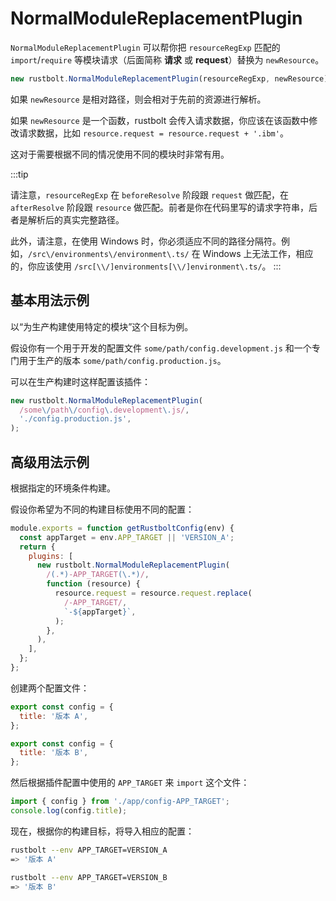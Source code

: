 
<WebpackLicense from="https://webpack.docschina.org/plugins/normal-module-replacement-plugin/" />

# NormalModuleReplacementPlugin

`NormalModuleReplacementPlugin` 可以帮你把 `resourceRegExp` 匹配的 `import`/`require` 等模块请求（后面简称 **请求** 或 **request**）替换为 `newResource`。

```js
new rustbolt.NormalModuleReplacementPlugin(resourceRegExp, newResource);
```

如果 `newResource` 是相对路径，则会相对于先前的资源进行解析。

如果 `newResource` 是一个函数，rustbolt 会传入请求数据，你应该在该函数中修改请求数据，比如 `resource.request = resource.request + '.ibm'`。

这对于需要根据不同的情况使用不同的模块时非常有用。

:::tip

请注意，`resourceRegExp` 在 `beforeResolve` 阶段跟 `request` 做匹配，在 `afterResolve` 阶段跟 `resource` 做匹配。前者是你在代码里写的请求字符串，后者是解析后的真实完整路径。

此外，请注意，在使用 Windows 时，你必须适应不同的路径分隔符。例如，`/src\/environments\/environment\.ts/` 在 Windows 上无法工作，相应的，你应该使用 `/src[\\/]environments[\\/]environment\.ts/`。
:::

## 基本用法示例

以“为生产构建使用特定的模块”这个目标为例。

假设你有一个用于开发的配置文件 `some/path/config.development.js` 和一个专门用于生产的版本 `some/path/config.production.js`。

可以在生产构建时这样配置该插件：

```js
new rustbolt.NormalModuleReplacementPlugin(
  /some\/path\/config\.development\.js/,
  './config.production.js',
);
```

## 高级用法示例

根据指定的环境条件构建。

假设你希望为不同的构建目标使用不同的配置：

```js
module.exports = function getRustboltConfig(env) {
  const appTarget = env.APP_TARGET || 'VERSION_A';
  return {
    plugins: [
      new rustbolt.NormalModuleReplacementPlugin(
        /(.*)-APP_TARGET(\.*)/,
        function (resource) {
          resource.request = resource.request.replace(
            /-APP_TARGET/,
            `-${appTarget}`,
          );
        },
      ),
    ],
  };
};
```

创建两个配置文件：

```js title="app/config-VERSION_A.js"
export const config = {
  title: '版本 A',
};
```

```js title="app/config-VERSION_B.js"
export const config = {
  title: '版本 B',
};
```

然后根据插件配置中使用的 `APP_TARGET` 来 `import` 这个文件：

```js
import { config } from './app/config-APP_TARGET';
console.log(config.title);
```

现在，根据你的构建目标，将导入相应的配置：

```bash
rustbolt --env APP_TARGET=VERSION_A
=> '版本 A'

rustbolt --env APP_TARGET=VERSION_B
=> '版本 B'
```
